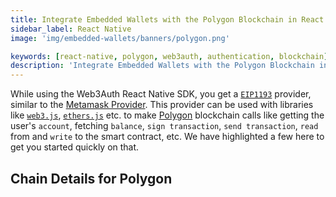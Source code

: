 ```yaml
---
title: Integrate Embedded Wallets with the Polygon Blockchain in React Native
sidebar_label: React Native
image: 'img/embedded-wallets/banners/polygon.png'

keywords: [react-native, polygon, web3auth, authentication, blockchain]
description: 'Integrate Embedded Wallets with the Polygon Blockchain in React Native | Embedded Wallets'
---
```



While using the Web3Auth React Native SDK, you get a [`EIP1193`](https://eips.ethereum.org/EIPS/eip-1193) provider, similar to the [Metamask Provider](https://docs.metamask.io/guide/ethereum-provider.html). This provider can be used with libraries like [`web3.js`](https://web3js.readthedocs.io/en/v1.2.8/getting-started.html), [`ethers.js`](https://docs.ethers.io/v5/getting-started/) etc. to make [Polygon](https://polygon.technology/) blockchain calls like getting the user's `account`, fetching `balance`, `sign transaction`, `send transaction`, `read` from and `write` to the smart contract, etc. We have highlighted a few here to get you started quickly on that.

## Chain Details for Polygon

<ChainDetailsPolygon />

<EVMInteraction />
